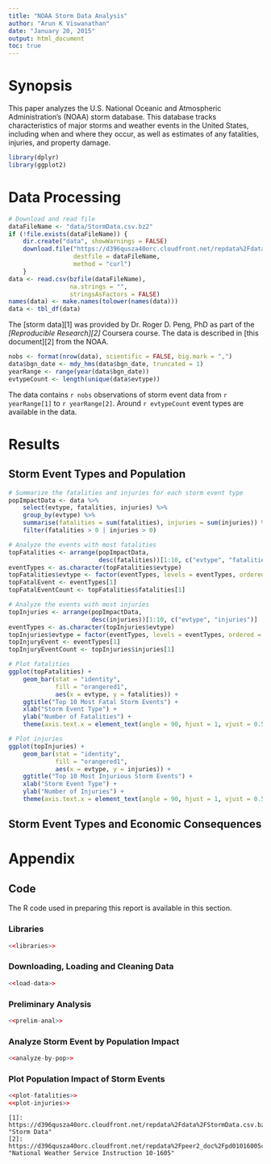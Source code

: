 ```yaml
---
title: "NOAA Storm Data Analysis"
author: "Arun K Viswanathan"
date: "January 20, 2015"
output: html_document
toc: true
---
```


# Synopsis

This paper analyzes the U.S. National Oceanic and Atmospheric Administration's 
(NOAA) storm database. This database tracks characteristics of major storms and 
weather events in the United States, including when and where they occur, as 
well as estimates of any fatalities, injuries, and property damage.

```r
library(dplyr)
library(ggplot2)
```

# Data Processing

```r
# Download and read file
dataFileName <- "data/StormData.csv.bz2"
if (!file.exists(dataFileName)) {
    dir.create("data", showWarnings = FALSE)
    download.file("https://d396qusza40orc.cloudfront.net/repdata%2Fdata%2FStormData.csv.bz2",
                  destfile = dataFileName,
                  method = "curl")
    }
data <- read.csv(bzfile(dataFileName), 
                 na.strings = "", 
                 stringsAsFactors = FALSE)
names(data) <- make.names(tolower(names(data)))
data <- tbl_df(data)
```

The [storm data][1] was provided by Dr. Roger D. Peng, PhD as part of the
_[Reproducible Research][2]_ Coursera course. The data is described in [this 
document][2] from the NOAA. 

```r
nobs <- format(nrow(data), scientific = FALSE, big.mark = ",")
data$bgn_date <- mdy_hms(data$bgn_date, truncated = 1)
yearRange <- range(year(data$bgn_date))
evtypeCount <- length(unique(data$evtype))
```

The data contains `r nobs` observations of storm event data from 
`r yearRange[1]` to `r yearRange[2]`. Around `r evtypeCount` event types are
available in the data.

# Results

## Storm Event Types and Population 

```r
# Summarize the fatalities and injuries for each storm event type
popImpactData <- data %>%
    select(evtype, fatalities, injuries) %>%
    group_by(evtype) %>%
    summarise(fatalities = sum(fatalities), injuries = sum(injuries)) %>%
    filter(fatalities > 0 | injuries > 0)

# Analyze the events with most fatalities
topFatalities <- arrange(popImpactData, 
                         desc(fatalities))[1:10, c("evtype", "fatalities")]
eventTypes <- as.character(topFatalities$evtype)
topFatalities$evtype <- factor(eventTypes, levels = eventTypes, ordered = TRUE)
topFatalEvent <- eventTypes[1]
topFatalEventCount <- topFatalities$fatalities[1]

# Analyze the events with most injuries
topInjuries <- arrange(popImpactData, 
                       desc(injuries))[1:10, c("evtype", "injuries")]
eventTypes <- as.character(topInjuries$evtype)
topInjuries$evtype = factor(eventTypes, levels = eventTypes, ordered = TRUE)
topInjuryEvent <- eventTypes[1]
topInjuryEventCount <- topInjuries$injuries[1]
```

```r
# Plot fatalities
ggplot(topFatalities) +
    geom_bar(stat = "identity", 
             fill = "orangered1",
             aes(x = evtype, y = fatalities)) +
    ggtitle("Top 10 Most Fatal Storm Events") +
    xlab("Storm Event Type") +
    ylab("Number of Fatalities") +
    theme(axis.text.x = element_text(angle = 90, hjust = 1, vjust = 0.5, size = 10))
```

```r
# Plot injuries
ggplot(topInjuries) +
    geom_bar(stat = "identity", 
             fill = "orangered1",
             aes(x = evtype, y = injuries)) +
    ggtitle("Top 10 Most Injurious Storm Events") +
    xlab("Storm Event Type") +
    ylab("Number of Injuries") +
    theme(axis.text.x = element_text(angle = 90, hjust = 1, vjust = 0.5, size = 10))
```

## Storm Event Types and Economic Consequences

# Appendix

## Code 

The R code used in preparing this report is available in this section.

### Libraries

```r
<<libraries>>
```
    
### Downloading, Loading and Cleaning Data
    
```r
<<load-data>>
```

### Preliminary Analysis

```r
<<prelim-anal>>
```

### Analyze Storm Event by Population Impact
```r
<<analyze-by-pop>>
```

### Plot Population Impact of Storm Events
```r
<<plot-fatalities>>
<<plot-injuries>>
```


    [1]: https://d396qusza40orc.cloudfront.net/repdata%2Fdata%2FStormData.csv.bz2 "Storm Data"
    [2]: https://d396qusza40orc.cloudfront.net/repdata%2Fpeer2_doc%2Fpd01016005curr.pdf "National Weather Service Instruction 10-1605"